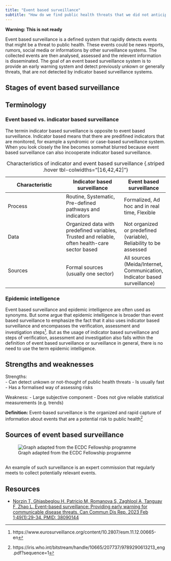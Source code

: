 ```yaml
---
title: "Event based surveillance"
subtitle: "How do we find public health threats that we did not anticipate?"
---
```


__Warning: This is not ready__

Event based surveillance is a defined system that rapidly detects events that might be a threat to public health. These events could be news reports, rumors, social media or informations by other surveillance systems. The collected events are then analysed, assessed and the relevent information is disseminated. The goal of an event based surveillance system is to provide an early warning system and detect previously unkown or generally threats, that are not detected by indicator based surveillance systems.


## Stages of event based surveillance


## Terminology
### Event based vs. indicator based surveillance
The termin indicator based surveillance is opposite to event based surveillance. Indicator based means that there are predifined indicators that are monitored, for example a syndromic or case-based surveillance system. When you look closely the line becomes somwhat blurred because event based surveillance can also incooperate indicator based surveillance.

|Characteristic|Indicator based surveillance|Event based surveillance|
|---|---|--|
|Process|Routine, Systematic, Pre-defined pathways and indicators|Formalized, Ad hoc and in real time, Flexible|
|Data|Organized data with predefined variables, Trusted and reliable, often health-care sector based|Not organized or predefined (variable), Reliability to be assessed|
|Sources|Formal sources (usually one sector)|All sources (Meida/Internet, Communication, Indicator based surveillance)| 
: Characteristics of indicator and event based surveillance {.striped .hover tbl-colwidths="[16,42,42]"}

 
### Epidemic intelligence
Event based surveillance and epidemic intelligence are often used as synonyms. But some argue that epidemic intelligence is broader than event based surveillance to emphasize the fact that it also uses indicator based surveillance and encompasses the verification, assessment and investigation steps^[https://www.eurosurveillance.org/content/10.2807/esm.11.12.00665-en]. But as the usage of indicator based surveillance and steps of verification, assessment and investigation also falls within the definition of event based surveillance or surveillance in general, there is no need to use the term epidemic intelligence.  



## Strengths and weaknesses
Strengths:  
- Can detect unkown or not-thought of public health threats
- Is usually fast
- Has a formalised way of assessing risks

Weakness:
- Large subjective component 
- Does not give reliable statistical measurements (e.g. trends)


::: {.callout}
__Definition:__ Event-based surveillance is the organized and rapid capture of information about events that are a potential risk to public health^[https://iris.who.int/bitstream/handle/10665/207737/9789290613213_eng.pdf?sequence=1]
::: 

## Sources of event based surveillance

![Graph adapted from the ECDC Fellowship programme](../img/types_event_sources.png)

##
An example of such surveillance is an expert commission that regularly meets to collect potentially relevant events. 


## Resources
- [Norzin T, Ghiasbeglou H, Patricio M, Romanova S, Zaghlool A, Tanguay F, Zhao L. Event-based surveillance: Providing early warning for communicable disease threats. Can Commun Dis Rep. 2023 Feb 1;49(1):29-34. PMID: 38090144](https://www.ncbi.nlm.nih.gov/pmc/articles/PMC10712973/)
